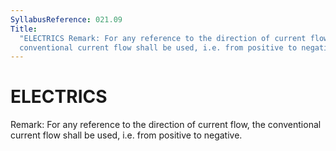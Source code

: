 ```yaml
---
SyllabusReference: 021.09
Title:
  "ELECTRICS Remark: For any reference to the direction of current flow, the
  conventional current flow shall be used, i.e. from positive to negative."
---
```


# ELECTRICS

Remark: For any reference to the direction of current flow, the conventional
current flow shall be used, i.e. from positive to negative.

<Content />
